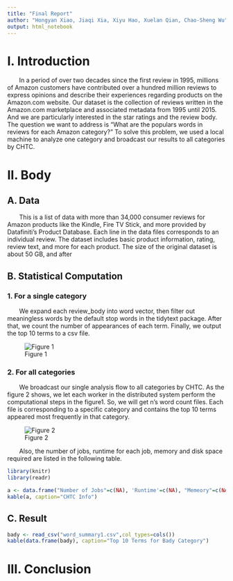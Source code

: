 ```yaml
---
title: "Final Report"
author: "Hongyan Xiao, Jiaqi Xia, Xiyu Hao, Xuelan Qian, Chao-Sheng Wu"
output: html_notebook
---
```


# I. Introduction
|        In a period of over two decades since the first review in 1995, millions of Amazon customers have contributed over a hundred million reviews to express opinions and describe their experiences regarding products on the Amazon.com website. Our dataset is the collection of reviews written in the Amazon.com marketplace and associated metadata from 1995 until 2015. And we are particularly interested in the star ratings and the review body. The question we want to address is “What are the populars words in reviews for each Amazon category?” To solve this problem, we used a local machine to analyze one category and broadcast our results to all categories by CHTC.

# II. Body
## A. Data
|        This is a list of data with more than 34,000 consumer reviews for Amazon products like the Kindle, Fire TV Stick, and more provided by Datafiniti's Product Database. Each line in the data files corresponds to an individual review. The dataset includes basic product information, rating, review text, and more for each product. The size of the original dataset is about 50 GB, and after

## B. Statistical Computation
### 1. For a single category
|        We expand each review_body into word vector, then filter out meaningless words by the default stop words in the tidytext package. After that, we count the number of appearances of each term. Finally, we output the top 10 terms to a csv file.

![Figure 1](single_flow.jpg)

### 2. For all categories
|        We broadcast our single analysis flow to all categories by CHTC. As the figure 2 shows, we let each worker in the distributed system perform the computational steps in the figure1. So, we will get n’s word count files. Each file is corresponding to a specific category and contains the top 10 terms appeared most frequently in that category. 

![Figure 2](distributed_flow.jpg)

|        Also, the number of jobs, runtime for each job, memory and disk space required are listed in the following table.

```r
library(knitr)
library(readr)
```

```r
a <- data.frame("Number of Jobs"=c(NA), 'Runtime'=c(NA), "Memeory"=c(NA), "Disk Space"=c(NA))
kable(a, caption="CHTC Info")
```


## C. Result
```r
bady <- read_csv("word_summary1.csv",col_types=cols())
kable(data.frame(bady), caption="Top 10 Terms for Bady Category")
```

# III. Conclusion

